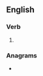 ==English==

===Verb===
{{head|en|verb form}}

# {{en-past of|summer}}

===Anagrams===
* {{anagrams|en|a=deemmrsu|resummed}}